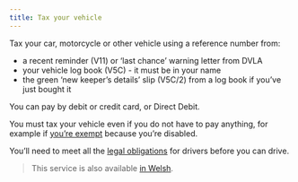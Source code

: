 ```yaml
---
title: Tax your vehicle
---
```


Tax your car, motorcycle or other vehicle using a reference number from:

* a recent reminder (V11) or ‘last chance’ warning letter from DVLA
* your vehicle log book (V5C) - it must be in your name
* the green ‘new keeper’s details’ slip (V5C/2) from a log book if you’ve just
  bought it

You can pay by debit or credit card, or Direct Debit.

You must tax your vehicle even if you do not have to pay anything, for example
if [you’re exempt](https://www.gov.uk/vehicle-exempt-from-vehicle-tax) because
you’re disabled.

You’ll need to meet all the [legal
obligations](https://www.gov.uk/legal-obligations-drivers-riders) for drivers
before you can drive.

> This service is also available [in Welsh](https://www.gov.uk/treth-car).
